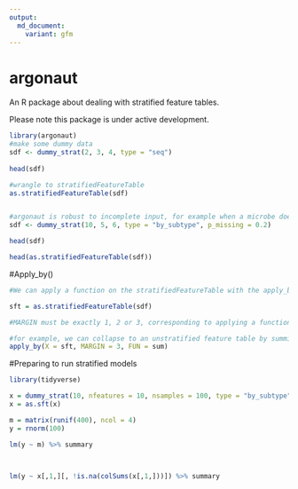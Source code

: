 ```yaml
---
output:
  md_document:
    variant: gfm
---
```


# argonaut
An R package about dealing with stratified feature tables.

Please note this package is under active development. 

```r
library(argonaut)
#make some dummy data
sdf <- dummy_strat(2, 3, 4, type = "seq")
 
head(sdf)

#wrangle to stratifiedFeatureTable
as.stratifiedFeatureTable(sdf)


#argonaut is robust to incomplete input, for example when a microbe doesn't have a gene. 
sdf <- dummy_strat(10, 5, 6, type = "by_subtype", p_missing = 0.2)

head(sdf)

head(as.stratifiedFeatureTable(sdf))


```

#Apply_by()
```r
#We can apply a function on the stratifiedFeatureTable with the apply_by() function. 

sft = as.stratifiedFeatureTable(sdf)

#MARGIN must be exactly 1, 2 or 3, corresponding to applying a function on all observations (1) per sample, (2) per feature or (3) per subtype.  

#for example, we can collapse to an unstratified feature table by summing all subtypes of the same feature. 
apply_by(X = sft, MARGIN = 3, FUN = sum)

```

#Preparing to run stratified models
```r
library(tidyverse)

x = dummy_strat(10, nfeatures = 10, nsamples = 100, type = "by_subtype", p_missing = .30)
x = as.sft(x)

m = matrix(runif(400), ncol = 4)
y = rnorm(100)

lm(y ~ m) %>% summary


         
lm(y ~ x[,1,][, !is.na(colSums(x[,1,]))]) %>% summary


```